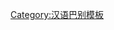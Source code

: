 {{User language-N|cmn-chongqing|<big><ruby>
勒个用傅从小儿'''[[:Category:cmn-chongqing 母語使用者|说的话]]'''
都叫住'''[[:Category:cmn-chongqing 使用者|重庆话]]'''。
</ruby></big>|重庆話|12|9}}<noinclude>[[Category:汉语巴别模板]]</noinclude>